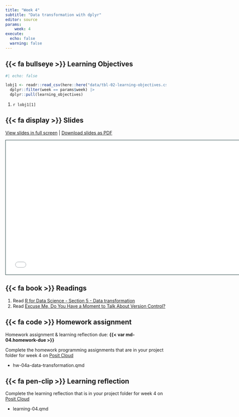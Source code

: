 ```yaml
---
title: "Week 4"
subtitle: "Data transformation with dplyr"
editor: source
params:
    week: 4
execute: 
  echo: false
  warning: false
---
```



## {{< fa bullseye >}} Learning Objectives

```r
#| echo: false

lobj1 <- readr::read_csv(here::here("data/tbl-02-learning-objectives.csv")) |> 
  dplyr::filter(week == params$week) |>
  dplyr::pull(learning_objectives)

```

1. `r lobj1[1]`

## {{< fa display >}} Slides

[View slides in full screen](../slides/lec-03-transformation.html) | [Download slides as PDF]({{< var course.github-org >}}/website/raw/main/slides/lec-03-transformation.pdf)

```{=html}
<iframe class="slide-deck" src="../slides/lec-03-transformation.html" height="420" width="747" style="border: 1px solid #123233;"></iframe>
```

## {{< fa book >}} Readings

1. Read [R for Data Science - Section 5 - Data transformation](https://r4ds.had.co.nz/transform.html)  
2. Read [Excuse Me, Do You Have a Moment to Talk About Version Control?](https://www.tandfonline.com/doi/full/10.1080/00031305.2017.1399928)

## {{< fa code >}} Homework assignment 

Homework assignment & learning reflection due: [**{{< var md-04.homework-due >}}**]{.highlight-yellow}

Complete the homework programming assignments that are in your project folder for week 4 on [Posit Cloud]({{< var platforms.posit-cloud >}}content/all)

- hw-04a-data-transformation.qmd 

## {{< fa pen-clip >}} Learning reflection

Complete the learning reflection that is in your project folder for week 4 on [Posit Cloud]({{< var platforms.posit-cloud >}}content/all)

- learning-04.qmd
